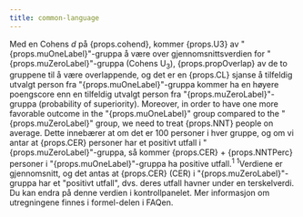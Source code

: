 ```yaml
---
title: common-language
---
```



<Typography variant="body1" gutterBottom>
Med en Cohens <em>d</em> på {props.cohend}, kommer {props.U3} av "{props.muOneLabel}"-gruppa å være over gjennomsnittsverdien for "{props.muZeroLabel}"-gruppa (Cohens U<sub>3</sub>), {props.propOverlap} av de to gruppene til å være overlappende, og det er en {props.CL} sjanse å tilfeldig utvalgt person fra "{props.muOneLabel}"-gruppa kommer ha en høyere poengscore enn en tilfeldig utvalgt person fra "{props.muZeroLabel}"-gruppa (probability of superiority). Moreover, in order to have one more favorable outcome in the "{props.muOneLabel}" group compared to the "{props.muZeroLabel}" group, we need to treat {props.NNT} people on average. Dette innebærer at om det er 100 personer i hver gruppe, og om vi antar at {props.CER} personer har et positivt utfall i "
{props.muZeroLabel}"-gruppa, så kommer {props.CER} + {props.NNTPerc} personer i "{props.muOneLabel}"-gruppa ha positive utfall.<sup>1</sup>
</Typography>
<Typography variant="body2" gutterBottom>
<sup>1</sup>Verdiene er gjennomsnitt, og det antas at {props.CER} (CER) i "{props.muZeroLabel}"-gruppa har et "positivt utfall", dvs. deres utfall havner under en terskelverdi. Du kan endra på denne verdien i kontrollpanelet. Mer informasjon om utregningene finnes i formel-delen i FAQen.
</Typography>
